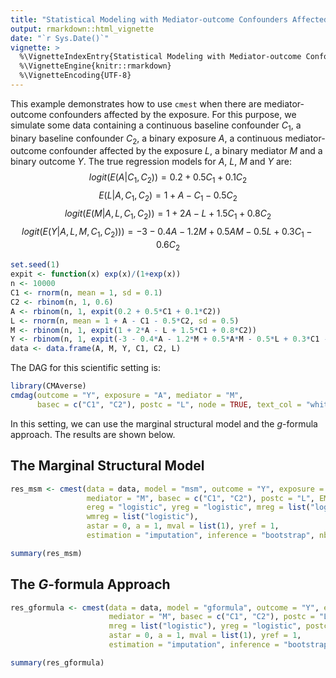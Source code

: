 ```yaml
---
title: "Statistical Modeling with Mediator-outcome Confounders Affected by the Exposure"
output: rmarkdown::html_vignette
date: "`r Sys.Date()`"
vignette: >
  %\VignetteIndexEntry{Statistical Modeling with Mediator-outcome Confounders Affected by the Exposure}
  %\VignetteEngine{knitr::rmarkdown}
  %\VignetteEncoding{UTF-8}
---
```

  
This example demonstrates how to use `cmest` when there are mediator-outcome confounders affected by the exposure. For this purpose, we simulate some data containing a continuous baseline confounder $C_1$, a binary baseline confounder $C_2$, a binary exposure $A$, a continuous mediator-outcome confounder affected by the exposure $L$, a binary mediator $M$ and a binary outcome $Y$. The true regression models for $A$, $L$, $M$ and $Y$ are:
$$logit(E(A|C_1,C_2))=0.2+0.5C_1+0.1C_2$$
$$E(L|A,C_1,C_2)=1+A-C_1-0.5C_2$$
$$logit(E(M|A,L,C_1,C_2))=1+2A-L+1.5C_1+0.8C_2$$
$$logit(E(Y|A,L,M,C_1,C_2)))=-3-0.4A-1.2M+0.5AM-0.5L+0.3C_1-0.6C_2$$
  
```r
set.seed(1)
expit <- function(x) exp(x)/(1+exp(x))
n <- 10000
C1 <- rnorm(n, mean = 1, sd = 0.1)
C2 <- rbinom(n, 1, 0.6)
A <- rbinom(n, 1, expit(0.2 + 0.5*C1 + 0.1*C2))
L <- rnorm(n, mean = 1 + A - C1 - 0.5*C2, sd = 0.5)
M <- rbinom(n, 1, expit(1 + 2*A - L + 1.5*C1 + 0.8*C2))
Y <- rbinom(n, 1, expit(-3 - 0.4*A - 1.2*M + 0.5*A*M - 0.5*L + 0.3*C1 - 0.6*C2))
data <- data.frame(A, M, Y, C1, C2, L)
```

The DAG for this scientific setting is:

```r
library(CMAverse)
cmdag(outcome = "Y", exposure = "A", mediator = "M",
      basec = c("C1", "C2"), postc = "L", node = TRUE, text_col = "white")
```

In this setting, we can use the marginal structural model and the $g$-formula approach. The results are shown below.

## The Marginal Structural Model

```r
res_msm <- cmest(data = data, model = "msm", outcome = "Y", exposure = "A",
                 mediator = "M", basec = c("C1", "C2"), postc = "L", EMint = TRUE,
                 ereg = "logistic", yreg = "logistic", mreg = list("logistic"),
                 wmreg = list("logistic"),
                 astar = 0, a = 1, mval = list(1), yref = 1,
                 estimation = "imputation", inference = "bootstrap", nboot = 2)
```

```r
summary(res_msm)
```

## The $G$-formula Approach

```r
res_gformula <- cmest(data = data, model = "gformula", outcome = "Y", exposure = "A",
                      mediator = "M", basec = c("C1", "C2"), postc = "L", EMint = TRUE,
                      mreg = list("logistic"), yreg = "logistic", postcreg = list("linear"),
                      astar = 0, a = 1, mval = list(1), yref = 1,
                      estimation = "imputation", inference = "bootstrap", nboot = 2)
```

```r
summary(res_gformula)
```